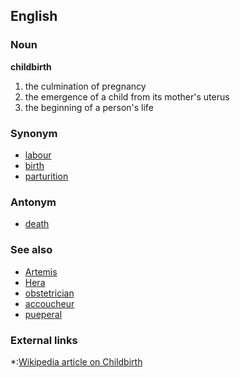 ==English==

===Noun===
'''childbirth'''
#the culmination of pregnancy
#the emergence of a child from its mother's uterus
#the beginning of a person's life

===Synonym===
*[[labour]]
*[[birth]]
*[[parturition]]

===Antonym===
*[[death]]

===See also===
*[[Artemis]]
*[[Hera]]
*[[obstetrician]]
*[[accoucheur]]
*[[pueperal]]

===External links===
*:[[w:childbirth|Wikipedia article on Childbirth]]